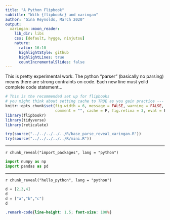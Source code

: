 ```yaml
---
title: "A Python Flipbook"
subtitle: "With {flipbookr} and xaringan"
author: "Gina Reynolds, March 2020"
output:
  xaringan::moon_reader:
    lib_dir: libs
    css: [default, hygge, ninjutsu]
    nature:
      ratio: 16:10
      highlightStyle: github
      highlightLines: true
      countIncrementalSlides: false
---
```



This is pretty experimental work.  The python "parser" (basically no parsing) means there are strong contraints on code.  Each new line must yeild complete code statement...  


```r
# This is the recommended set up for flipbooks
# you might think about setting cache to TRUE as you gain practice --- building flipbooks from scracth can be time consuming
knitr::opts_chunk$set(fig.width = 6, message = FALSE, warning = FALSE, 
                      comment = "", cache = F, fig.retina = 3, eval = F)
library(flipbookr)
library(tidyverse)
library(reticulate)
```


<!-- This next chunk is just for the developer -- working w/ local code -->

```r
try(source("../../../../../R/base_parse_reveal_xaringan.R"))
try(source("../../../../../R/mini.R"))
```


---

`r chunk_reveal("import_packages", lang = "python")`

```python
import numpy as np
import pandas as pd
```
---

`r chunk_reveal("hello_python", lang = "python")`

```python
d = [2,3,4]
d
d = ["a","b","c"]
d
```



```css
.remark-code{line-height: 1.5; font-size: 100%}
```
